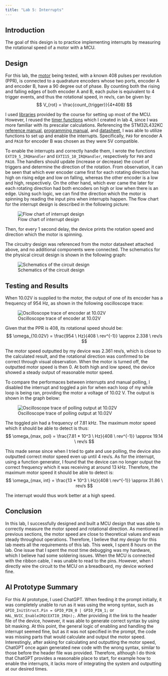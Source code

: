 ```yaml
---
title: "Lab 5: Interrupts"
---
```


## Introduction
The goal of this design is to practice implementing interrupts by measuring the rotational speed of a motor with a MCU. 

## Design
For this lab, the [motor](https://hmc-e155.github.io/assets/lab/25GA370.pdf) being tested, with a known 408 pulses per revolution (PPR), is connected to a quadrature encoders whose two ports, encoder A and encoder B, have a 90 degree out of phase. By counting both the rising and falling edges of both encoder A and B, each pulse is equivalent to 4 trigger events, and thus the rotational speed, in rev/s, can be given by:
$$
V_{rot} = \frac{count_{trigger}}{4*408}
$$

I used [libraries](https://github.com/HMC-E155/tutorial-interrupts/tree/solution) provided by the course for setting up most of the MCU. However, I reused the [timer functions](https://github.com/georgiatai/e155-lab5/blob/main/mcu/lib/STM32L432KC_TIM.c) which I created in lab 4, since I was more familiar with its prescalar calculations. Referencing the STM32L432KC [reference manual](https://www.st.com/resource/en/reference_manual/rm0394-stm32l41xxx42xxx43xxx44xxx45xxx46xxx-advanced-armbased-32bit-mcus-stmicroelectronics.pdf), [programming manual](https://www.st.com/resource/en/programming_manual/pm0214-stm32-cortexm4-mcus-and-mpus-programming-manual-stmicroelectronics.pdf), and [datasheet](https://www.st.com/resource/en/datasheet/stm32l432kc.pdf), I was able to utilize functions to set up and enable the interrupts. Specifically, `PA9` for encoder A and `PA10` for encoder B was chosen as they were 5V compatible.

To enable the interrupts and correctly handle them, I wrote the functions `EXTI9_5_IRQHandler` and `EXTI15_10_IRQHandler`, respectively for `PA9` and `PA10`. The handlers should update (increase or decrease) the count of triggers and determine the direction of the rotation. From observation, it can be seen that which ever encoder came first for each rotating direction has high on rising edge and low on falling, whereas the other encoder is a low and high, respectively. On the other hand, which ever came the later for each rotating direction had both encoders on high or low when there is an edge. Using such logic, we can find the direction which the motor is spinning by reading the input pins when interrupts happen. The flow chart for the interrupt design is described in the following picture:

![Flow chart of interrupt design](images/flowchart.jpeg)

Then, for every 1 second delay, the device prints the rotation speed and direction which the motor is spinning.

The circuitry design was referenced from the motor datasheet attached above, and no additional components were connected. The schematics for the physical circuit design is shown in the following graph:

![Schematics of the circuit design](images/schematics.jpeg){#fig-schematics}

## Testing and Results
When 10.02V is supplied to the motor, the output of one of its encoder has a frequency of 954 Hz, as shown in the following oscilloscope trace:

![Oscilloscope trace of encoder at 10.02V](images/oscilloscope_enc.jpeg){#fig-oscenc}

Given that the PPR is 408, its rotational speed should be:
$$
\omega_{10.02V} = \frac{954 \ Hz}{408 \ rev^{-1}} \approx 2.338 \  rev/s
$$

The motor speed outputted by my device was 2.361 rev/s, which is close to the calculated result, and the rotational direction was confirmed to be correct through visual observation. When the motor is turned off, the outputted motor speed is then 0. At both high and low speed, the device showed a steady output of reasonable motor speed.

To compare the performaces between interrupts and manual polling, I disabled the interrupt and toggled a pin for when each loop of my while loop is being ran, providing the motor a voltage of 10.02 V. The output is shown in the graph below:

![Oscilloscope trace of polling output at 10.02V](images/oscilloscope_polnew.jpeg)

The toggled pin had a frequency of 7.81 kHz. The maximum motor speed which it should be able to detect is thus:
$$
\omega_{max, pol} = \frac{7.81 * 10^3 \ Hz}{408 \ rev^{-1}} \approx 19.14 \  rev/s
$$

This made sense since when I tried to gate and use polling, the device also outputted correct motor speed even up until 4 rev/s. As for the interrupt, using a function generator, I found that the device can no longer output the correct frequency which it was receiving at around 13 kHz. Therefore, the maximum motor speed it should be able to detect is:
$$
\omega_{max, int} = \frac{13 * 10^3 \ Hz}{408 \ rev^{-1}} \approx 31.86 \  rev/s
$$

The interrupt would thus work better at a high speed.

## Conclusion
In this lab, I successfully designed and built a MCU design that was able to correctly measure the motor speed and rotational direction. As mentioned in previous sections, the motor speed are close to theoretical values and was steady throughout operations. Therefore, I believe that my design for this lab meets all the requirements of this lab. This week, I spent 8 hours on the lab. One issue that I spent the most time debugging was my hardware, which I believe had some soldering issues. When the MCU is connected with the ribbon cable, I was unable to read to the pins. However, when I directly wire the circuit to the MCU on a breadboard, my device worked fine.

## AI Prototype Summary
For this AI prototype, I used ChatGPT. When feeding it the prompt initially, it was completely unable to run as it was using the wrong syntax, such as `GPIO_InitStruct.Pin = GPIO_PIN_0 | GPIO_PIN_1;` or `HAL_NVIC_EnableIRQ(EXTI0_IRQn);`. After providing it the link to the header file of the device, however, it was able to generate correct syntax by using bit masking. At this point, the general logic of enabling and handling the interrupt seemed fine, but as it was not specified in the prompt, the code was missing parts that would calculate and output the motor speed. Interestingly, after asking for calculating and outputting the motor speed, ChatGPT once again generated new code with the wrong syntax, similar to those before the header file was provided. Therefore, although I do think that ChatGPT provides a reasonable place to start, for example how to enable the interrupts, it lacks more of integrating the system and outputting at our desired times.